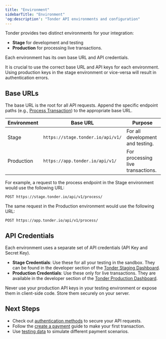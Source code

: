 ```yaml
---
title: "Environment"
sidebarTitle: "Environment"
'og:description': "Tonder API environments and configuration"
---
```


Tonder provides two distinct environments for your integration: 

- **Stage** for development and testing
- **Production** for processing live transactions. 

Each environment has its own base URL and API credentials.

<Note>
It is crucial to use the correct base URL and API keys for each environment. Using production keys in the stage environment or vice-versa will result in authentication errors.
</Note>

## Base URLs

The base URL is the root for all API requests. Append the specific endpoint paths (e.g., [Process Transaction](/reference/process-transaction)) to the appropriate base URL.

| Environment    | Base URL                          | Purpose                               |
| -------------- | --------------------------------- | ------------------------------------- |
| Stage | `https://stage.tonder.io/api/v1/` | For all development and testing.      |
| Production | `https://app.tonder.io/api/v1/`   | For processing live transactions.     |

For example, a request to the process endpoint in the Stage environment would use the following URL:

```POST https://stage.tonder.io/api/v1/process/```

The same request in the Production environment would use the following URL:

```POST https://app.tonder.io/api/v1/process/```

## API Credentials

Each environment uses a separate set of API credentials (API Key and Secret Key).

  * **Stage Credentials**: Use these for all your testing in the sandbox. They can be found in the developer section of the [Tonder Staging Dashboard](https://app.tonder.io).
  * **Production Credentials**: Use these only for live transactions. They are available in the developer section of the [Tonder Production Dashboard](https://app.tonder.io).

<Warning>
Never use your production API keys in your testing environment or expose them in client-side code. Store them securely on your server.
</Warning>

## Next Steps

- Check out [authentication methods](/direct-integration/authentication) to secure your API requests.
- Follow the [create a payment](/direct-integration/guides/create-payments/create-a-payment) guide to make your first transaction.
- Use [testing data](/direct-integration/testing-data) to simulate different payment scenarios.

